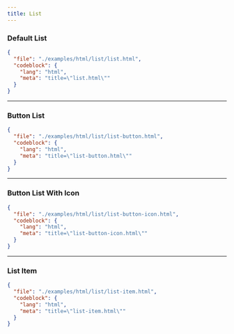 ```yaml
---
title: List
---
```


### Default List

<TWComponentPreview src="/list/list" />

```json doc-gen:file
{
  "file": "./examples/html/list/list.html",
  "codeblock": {
    "lang": "html",
    "meta": "title=\"list.html\""
  }
}
```

---

### Button List

<TWComponentPreview src="/list/list-button" />

```json doc-gen:file
{
  "file": "./examples/html/list/list-button.html",
  "codeblock": {
    "lang": "html",
    "meta": "title=\"list-button.html\""
  }
}
```

---

### Button List With Icon

<TWComponentPreview src="/list/list-button-icon" />

```json doc-gen:file
{
  "file": "./examples/html/list/list-button-icon.html",
  "codeblock": {
    "lang": "html",
    "meta": "title=\"list-button-icon.html\""
  }
}
```

---

### List Item

<TWComponentPreview src="/list/list-item" />

```json doc-gen:file
{
  "file": "./examples/html/list/list-item.html",
  "codeblock": {
    "lang": "html",
    "meta": "title=\"list-item.html\""
  }
}
```
